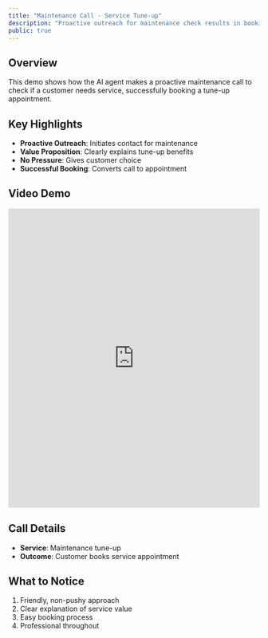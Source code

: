 ```yaml
---
title: "Maintenance Call - Service Tune-up"
description: "Proactive outreach for maintenance check results in booking"
public: true
---
```


## Overview

This demo shows how the AI agent makes a proactive maintenance call to check if a customer needs service, successfully booking a tune-up appointment.

## Key Highlights

- **Proactive Outreach**: Initiates contact for maintenance
- **Value Proposition**: Clearly explains tune-up benefits
- **No Pressure**: Gives customer choice
- **Successful Booking**: Converts call to appointment

## Video Demo

<iframe
  src="https://share.descript.com/embed/u3ENmYfolgj"
  width="100%"
  height="600"
  frameBorder="0"
  allowFullScreen
  className="rounded-xl"
></iframe>

## Call Details

- **Service**: Maintenance tune-up
- **Outcome**: Customer books service appointment

## What to Notice

1. Friendly, non-pushy approach
2. Clear explanation of service value
3. Easy booking process
4. Professional throughout
